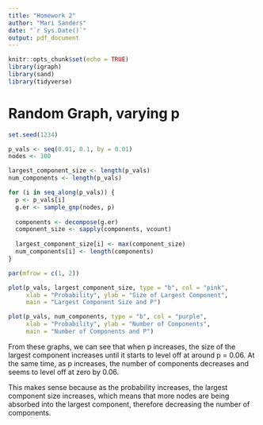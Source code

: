 ```yaml
---
title: "Homework 2"
author: "Mari Sanders"
date: "`r Sys.Date()`"
output: pdf_document
---
```


```r
knitr::opts_chunk$set(echo = TRUE)
library(igraph)
library(sand)
library(tidyverse)
```

# Random Graph, varying p

```r
set.seed(1234)

p_vals <- seq(0.01, 0.1, by = 0.01)
nodes <- 100

largest_component_size <- length(p_vals)
num_components <- length(p_vals)

for (i in seq_along(p_vals)) {
  p <- p_vals[i]
  g.er <- sample_gnp(nodes, p)
  
  components <- decompose(g.er)
  component_size <- sapply(components, vcount)
  
  largest_component_size[i] <- max(component_size)
  num_components[i] <- length(components)
}

par(mfrow = c(1, 2))

plot(p_vals, largest_component_size, type = "b", col = "pink",
     xlab = "Probability", ylab = "Size of Largest Component", 
     main = "Largest Component Size and P")

plot(p_vals, num_components, type = "b", col = "purple",
     xlab = "Probability", ylab = "Number of Components", 
     main = "Number of Components and P")
```

From these graphs, we can see that when p increases, the size of the largest component increases until it starts to level off at around p = 0.06. At the same time, as p increases, the number of components decreases and seems to level off at zero by 0.06.

This makes sense because as the probability increases, the largest component size increases, which means that more nodes are being absorbed into the largest component, therefore decreasing the number of components. 
